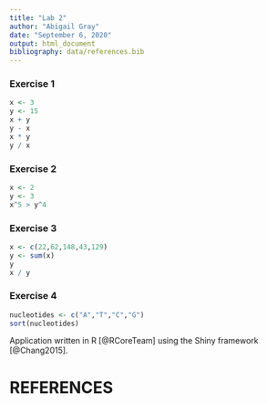 ```yaml
---
title: "Lab 2"
author: "Abigail Gray"
date: "September 6, 2020"
output: html_document
bibliography: data/references.bib
---
```


### Exercise 1

```r
x <- 3
y <- 15
x + y
y - x
x * y
y / x
```

### Exercise 2

```r
x <- 2
y <- 3
x^5 > y^4
```

### Exercise 3

```r
x <- c(22,62,148,43,129)
y <- sum(x)
y
x / y

```

### Exercise 4

```r
nucleotides <- c("A","T","C","G")
sort(nucleotides)
```

Application written in R [@RCoreTeam] using the Shiny framework [@Chang2015].

# REFERENCES

